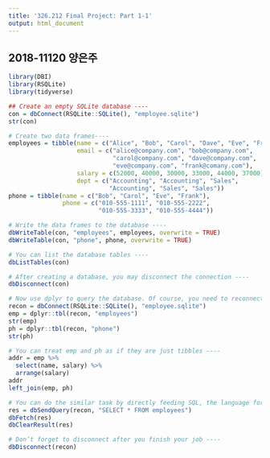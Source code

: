 ```yaml
---
title: '326.212 Final Project: Part 1-1'
output: html_document
---
```


## 2018-11120 양은주

```r
library(DBI)
library(RSQLite)
library(tidyverse)
```

```r
## Create an empty SQLite database ----
con = dbConnect(RSQLite::SQLite(), "employee.sqlite")
str(con)

# Create two data frames----
employees = tibble(name = c("Alice", "Bob", "Carol", "Dave", "Eve", "Frank"),
                   email = c("alice@company.com", "bob@company.com",
                             "carol@company.com", "dave@company.com",
                             "eve@company.com", "frank@comany.com"),
                   salary = c(52000, 40000, 30000, 33000, 44000, 37000),
                   dept = c("Accounting", "Accounting", "Sales",
                            "Accounting", "Sales", "Sales"))
phone = tibble(name = c("Bob", "Carol", "Eve", "Frank"),
               phone = c("010-555-1111", "010-555-2222",
                         "010-555-3333", "010-555-4444"))

# Write the data frames to the database ----
dbWriteTable(con, "employees", employees, overwrite = TRUE)
dbWriteTable(con, "phone", phone, overwrite = TRUE)

# You can list the database tables ----
dbListTables(con)

# After creating a database, you may disconnect the connection ----
dbDisconnect(con)

# Now use dplyr to query the database. Of course, you need to reconnect to the database ----
recon = dbConnect(RSQLite::SQLite(), "employee.sqlite")
emp = dplyr::tbl(recon, "employees")
str(emp)
ph = dplyr::tbl(recon, "phone")
str(ph)

# You can treat emp and ph as if they are just tibbles ----
addr = emp %>%
  select(name, salary) %>%
  arrange(salary)
addr
left_join(emp, ph)

# You can do the similar task by directly feeding SQL, the language for database, through DBI ----
res = dbSendQuery(recon, "SELECT * FROM employees")
dbFetch(res)
dbClearResult(res)

# Don’t forget to disconnect after you finish your job ----
dbDisconnect(recon)
```
